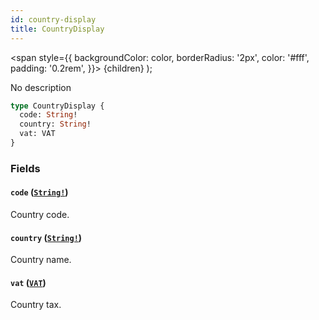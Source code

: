 ```yaml
---
id: country-display
title: CountryDisplay
---
```


<span
style={{
      backgroundColor: color,
      borderRadius: '2px',
      color: '#fff',
      padding: '0.2rem',
    }}>
{children}
</span>
);

No description

```graphql
type CountryDisplay {
  code: String!
  country: String!
  vat: VAT
}
```

### Fields

#### `code` ([`String!`](/api-reference/scalars/string.mdx))

Country code.

#### `country` ([`String!`](/api-reference/scalars/string.mdx))

Country name.

#### `vat` ([`VAT`](/api-reference/objects/vat.mdx))

Country tax.

